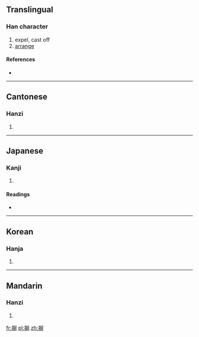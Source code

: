 {{also|屏}}
==Translingual==

===Han character===
{{Han char|rn=64|rad=手|as=11|sn=14|four=5704<sub>1</sub>|canj=手尸廿廿 (QSTT), 手尸卜十 (QSYJ), X手尸卜十 (XQSYJ)}}

# expel, cast off
# [[arrange]]

====References====
* {{Han ref|kx=0449.250|dkj=12575|dj=0800.100|hdz=31926.010|uh=6452|ud=25682|bh=B4AC|bd=46252}}

----

==Cantonese==

===Hanzi===
{{yue-hanzi|jyut=|y=bing3}}

# {{defn|Cantonese|sort=手11}}

----

==Japanese==

===Kanji===
{{ja-kanji|grade=|rs=手11}}

# {{defn|Japanese|sort=手11}}

====Readings====
* {{ja-readings|on=[[へい]] (hei), [[ひょう]] (hyō)|kun=[[はらう]] (harau)}}

----

==Korean==

===Hanja===
{{ko-hanja|hangeul=병|eumhun=제거할|rv=byeong|mr=pyŏng|y=pyeng}}

# {{defn|Korean|sort=手11}}

----

==Mandarin==

===Hanzi===
{{cmn-hanzi|pin=[[bìng]] ([[bing4]])|wg=ping<sup>4</sup>}}

# {{defn|Mandarin|sort=手11}}

[[fr:摒]]
[[pl:摒]]
[[zh:摒]]